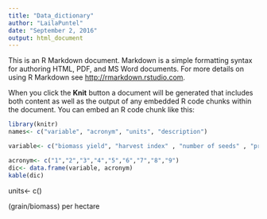 ```yaml
---
title: "Data_dictionary"
author: "LailaPuntel"
date: "September 2, 2016"
output: html_document
---
```


This is an R Markdown document. Markdown is a simple formatting syntax for authoring HTML, PDF, and MS Word documents. For more details on using R Markdown see <http://rmarkdown.rstudio.com>.

When you click the **Knit** button a document will be generated that includes both content as well as the output of any embedded R code chunks within the document. You can embed an R code chunk like this:

```r
library(knitr)
names<- c("variable", "acronym", "units", "description")

variable<- c("biomass yield", "harvest index" , "number of seeds" , "precipitation", "radiation", "maximum daily temperature", "soil nitrate", "nif abundance", "nitrogenase activity") 

acronym<- c("1","2","3","4","5","6","7","8","9")
dic<- data.frame(variable, acronym)
kable(dic)

```

units<- c()
  
  
  
  (grain/biomass)
  per hectare


